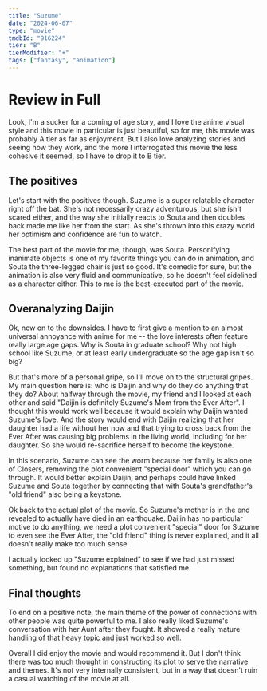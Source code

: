 ```yaml
---
title: "Suzume"
date: "2024-06-07"
type: "movie"
tmdbId: "916224"
tier: "B"
tierModifier: "+"
tags: ["fantasy", "animation"]
---
```

# Review in Full
Look, I'm a sucker for a coming of age story, and I love the anime visual style and this movie in particular is just beautiful, so for me, this movie was probably A tier as far as enjoyment. But I also love analyzing stories and seeing how they work, and the more I interrogated this movie the less cohesive it seemed, so I have to drop it to B tier.

## The positives
Let's start with the positives though. Suzume is a super relatable character right off the bat. She's not necessarily crazy adventurous, but she isn't scared either, and the way she initially reacts to Souta and then doubles back made me like her from the start. As she's thrown into this crazy world her optimism and confidence are fun to watch.

The best part of the movie for me, though, was Souta. Personifying inanimate objects is one of my favorite things you can do in animation, and Souta the three-legged chair is just so good. It's comedic for sure, but the animation is also very fluid and communicative, so he doesn't feel sidelined as a character either. This to me is the best-executed part of the movie.

## Overanalyzing Daijin
Ok, now on to the downsides. I have to first give a mention to an almost universal annoyance with anime for me -- the love interests often feature really large age gaps. Why is Souta in graduate school? Why not high school like Suzume, or at least early undergraduate so the age gap isn't so big?

But that's more of a personal gripe, so I'll move on to the structural gripes. My main question here is: who is Daijin and why do they do anything that they do? About halfway through the movie, my friend and I looked at each other and said "Daijin is definitely Suzume's Mom from the Ever After". I thought this would work well because it would explain why Daijin wanted Suzume's love. And the story would end with Daijin realizing that her daughter had a life without her now and that trying to cross back from the Ever After was causing big problems in the living world, including for her daughter. So she would re-sacrifice herself to become the keystone.

In this scenario, Suzume can see the worm because her family is also one of Closers, removing the plot convenient "special door" which you can go through. It would better explain Daijin, and perhaps could have linked Suzume and Souta together by connecting that with Souta's grandfather's "old friend" also being a keystone.

Ok back to the actual plot of the movie. So Suzume's mother is in the end revealed to actually have died in an earthquake. Daijin has no particular motive to do anything, we need a plot convenient "special" door for Suzume to even see the Ever After, the "old friend" thing is never explained, and it all doesn't really make too much sense.

I actually looked up "Suzume explained" to see if we had just missed something, but found no explanations that satisfied me.

## Final thoughts
To end on a positive note, the main theme of the power of connections with other people was quite powerful to me. I also really liked Suzume's conversation with her Aunt after they fought. It showed a really mature handling of that heavy topic and just worked so well.

Overall I did enjoy the movie and would recommend it. But I don't think there was too much thought in constructing its plot to serve the narrative and themes. It's not very internally consistent, but in a way that doesn't ruin a casual watching of the movie at all.